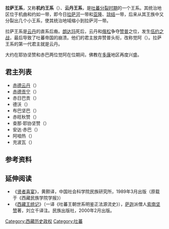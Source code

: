 {{西藏歷史}}
'''拉萨王系'''，又称'''机约王系'''（{{bo|z=སྐྱི་གཡོ་}}）、'''云丹王系'''，是[[吐蕃分裂时期|吐蕃分裂时期]]的一个王系。其统治地区位于机曲和约如一带，即今日[[拉萨河|拉萨河]]一带和[[亚隆|亚隆]]、[[琼结|琼结]]一带，后来从其王族中又分裂出几个小王系，使其统治地域缩小到拉萨河一带。

拉萨王系是[[安达·云丹|云丹]]的直系后裔。[[朗达玛|朗达玛]]死后，云丹和[[俄松|俄松]]争夺[[赞普|赞普]]之位，发生[[伍约之战|伍约之战]]，最后导致了吐蕃帝国的崩溃。他们的君主放弃赞普头衔，改称觉阿（{{bo|z=ཇོ་བོ་}}）。拉萨王系的第一代君主就是云丹。

大约在耶协坚赞和赤巴两位觉阿在位期间，佛教在[[多康|多康]]地区再度兴盛。

==君主列表==
*[[赤德云丹|赤德云丹]]（{{bo-textonly|ཁྲི་ལྡེ་ཡུམ་བརྟན་}}）
*[[赤德贡宁|赤德贡宁]]（{{bo-textonly|ཁྲི་ལྡེ་མགོན་སྙན་}}）
*赤日巴贡（{{bo-textonly|ཁྲི་རིག་པ་མགོན་}}）
*德沃（{{bo-textonly|ལྡེ་བོ་}}）
*布巴坚巴（{{bo-textonly|བུག་པ་ཅན་པ་}}）
*赤旺秋赞（{{bo-textonly|ཁྲི་དབང་ཕྱུག་བཙན་}}）
*查那·耶协坚赞（{{bo-textonly|ཚ་ན་ཡེ་ཤེས་རྒྱལ་མཚན་}}）
*安达·赤巴（{{bo-textonly|མངའ་བདག་ཁྲི་པ་}}）
*阿咱热（{{bo-textonly|ཨ་ཙ་ར་}}）
*充波瓦（{{bo-textonly|འཕྲོང་པོ་བ་}}）

== 参考资料 ==
{{reflist}}

==延伸阅读==
* 《[[贤者喜宴|贤者喜宴]]》，黄颢译，中国社会科学院民族研究所，1989年3月出版（原载于《西藏民族学院学报》）
* 《[[西藏王统记|西藏王统记]]》（一译《吐蕃王朝世系明鉴正法源流史》），[[萨迦|萨迦]]派僧人[[索南坚赞|索南坚赞]]著，刘立千译注。民族出版社，2000年2月出版。

[[Category:西藏历史政权|Category:西藏历史政权]]
[[Category:吐蕃|Category:吐蕃]]